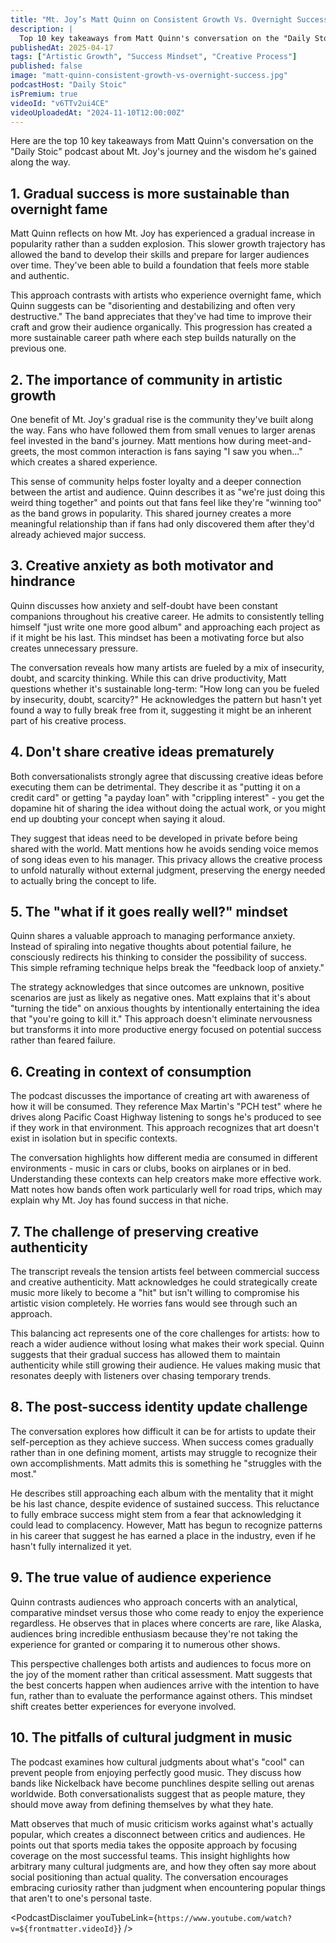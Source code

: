 ```yaml
---
title: "Mt. Joy’s Matt Quinn on Consistent Growth Vs. Overnight Success (And Which Is Sweeter)"
description: |
  Top 10 key takeaways from Matt Quinn's conversation on the "Daily Stoic" podcast about Mt. Joy's journey and the wisdom he's gained along the way.
publishedAt: 2025-04-17
tags: ["Artistic Growth", "Success Mindset", "Creative Process"]
published: false
image: "matt-quinn-consistent-growth-vs-overnight-success.jpg"
podcastHost: "Daily Stoic"
isPremium: true
videoId: "v6TTv2ui4CE"
videoUploadedAt: "2024-11-10T12:00:00Z"
---
```



<PodcastSummaryPageLayout frontmatter={frontmatter}>
Here are the top 10 key takeaways from Matt Quinn's conversation on the "Daily Stoic" podcast about Mt. Joy's journey and the wisdom he's gained along the way.

## 1. Gradual success is more sustainable than overnight fame

Matt Quinn reflects on how Mt. Joy has experienced a gradual increase in popularity rather than a sudden explosion. This slower growth trajectory has allowed the band to develop their skills and prepare for larger audiences over time. They've been able to build a foundation that feels more stable and authentic.

This approach contrasts with artists who experience overnight fame, which Quinn suggests can be "disorienting and destabilizing and often very destructive." The band appreciates that they've had time to improve their craft and grow their audience organically. This progression has created a more sustainable career path where each step builds naturally on the previous one.

## 2. The importance of community in artistic growth

One benefit of Mt. Joy's gradual rise is the community they've built along the way. Fans who have followed them from small venues to larger arenas feel invested in the band's journey. Matt mentions how during meet-and-greets, the most common interaction is fans saying "I saw you when..." which creates a shared experience.

This sense of community helps foster loyalty and a deeper connection between the artist and audience. Quinn describes it as "we're just doing this weird thing together" and points out that fans feel like they're "winning too" as the band grows in popularity. This shared journey creates a more meaningful relationship than if fans had only discovered them after they'd already achieved major success.

## 3. Creative anxiety as both motivator and hindrance

Quinn discusses how anxiety and self-doubt have been constant companions throughout his creative career. He admits to consistently telling himself "just write one more good album" and approaching each project as if it might be his last. This mindset has been a motivating force but also creates unnecessary pressure.

The conversation reveals how many artists are fueled by a mix of insecurity, doubt, and scarcity thinking. While this can drive productivity, Matt questions whether it's sustainable long-term: "How long can you be fueled by insecurity, doubt, scarcity?" He acknowledges the pattern but hasn't yet found a way to fully break free from it, suggesting it might be an inherent part of his creative process.

## 4. Don't share creative ideas prematurely

Both conversationalists strongly agree that discussing creative ideas before executing them can be detrimental. They describe it as "putting it on a credit card" or getting "a payday loan" with "crippling interest" - you get the dopamine hit of sharing the idea without doing the actual work, or you might end up doubting your concept when saying it aloud.

They suggest that ideas need to be developed in private before being shared with the world. Matt mentions how he avoids sending voice memos of song ideas even to his manager. This privacy allows the creative process to unfold naturally without external judgment, preserving the energy needed to actually bring the concept to life.

## 5. The "what if it goes really well?" mindset

Quinn shares a valuable approach to managing performance anxiety. Instead of spiraling into negative thoughts about potential failure, he consciously redirects his thinking to consider the possibility of success. This simple reframing technique helps break the "feedback loop of anxiety."

The strategy acknowledges that since outcomes are unknown, positive scenarios are just as likely as negative ones. Matt explains that it's about "turning the tide" on anxious thoughts by intentionally entertaining the idea that "you're going to kill it." This approach doesn't eliminate nervousness but transforms it into more productive energy focused on potential success rather than feared failure.

## 6. Creating in context of consumption

The podcast discusses the importance of creating art with awareness of how it will be consumed. They reference Max Martin's "PCH test" where he drives along Pacific Coast Highway listening to songs he's produced to see if they work in that environment. This approach recognizes that art doesn't exist in isolation but in specific contexts.

The conversation highlights how different media are consumed in different environments - music in cars or clubs, books on airplanes or in bed. Understanding these contexts can help creators make more effective work. Matt notes how bands often work particularly well for road trips, which may explain why Mt. Joy has found success in that niche.

## 7. The challenge of preserving creative authenticity

The transcript reveals the tension artists feel between commercial success and creative authenticity. Matt acknowledges he could strategically create music more likely to become a "hit" but isn't willing to compromise his artistic vision completely. He worries fans would see through such an approach.

This balancing act represents one of the core challenges for artists: how to reach a wider audience without losing what makes their work special. Quinn suggests that their gradual success has allowed them to maintain authenticity while still growing their audience. He values making music that resonates deeply with listeners over chasing temporary trends.

## 8. The post-success identity update challenge

The conversation explores how difficult it can be for artists to update their self-perception as they achieve success. When success comes gradually rather than in one defining moment, artists may struggle to recognize their own accomplishments. Matt admits this is something he "struggles with the most."

He describes still approaching each album with the mentality that it might be his last chance, despite evidence of sustained success. This reluctance to fully embrace success might stem from a fear that acknowledging it could lead to complacency. However, Matt has begun to recognize patterns in his career that suggest he has earned a place in the industry, even if he hasn't fully internalized it yet.

## 9. The true value of audience experience

Quinn contrasts audiences who approach concerts with an analytical, comparative mindset versus those who come ready to enjoy the experience regardless. He observes that in places where concerts are rare, like Alaska, audiences bring incredible enthusiasm because they're not taking the experience for granted or comparing it to numerous other shows.

This perspective challenges both artists and audiences to focus more on the joy of the moment rather than critical assessment. Matt suggests that the best concerts happen when audiences arrive with the intention to have fun, rather than to evaluate the performance against others. This mindset shift creates better experiences for everyone involved.

## 10. The pitfalls of cultural judgment in music

The podcast examines how cultural judgments about what's "cool" can prevent people from enjoying perfectly good music. They discuss how bands like Nickelback have become punchlines despite selling out arenas worldwide. Both conversationalists suggest that as people mature, they should move away from defining themselves by what they hate.

Matt observes that much of music criticism works against what's actually popular, which creates a disconnect between critics and audiences. He points out that sports media takes the opposite approach by focusing coverage on the most successful teams. This insight highlights how arbitrary many cultural judgments are, and how they often say more about social positioning than actual quality. The conversation encourages embracing curiosity rather than judgment when encountering popular things that aren't to one's personal taste.

<PodcastDisclaimer
  youTubeLink={`https://www.youtube.com/watch?v=${frontmatter.videoId}`}
/>

</PodcastSummaryPageLayout>
